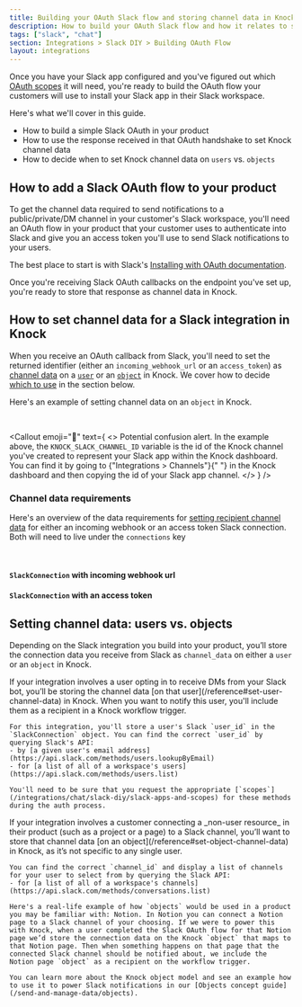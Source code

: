 ```yaml
---
title: Building your OAuth Slack flow and storing channel data in Knock
description: How to build your OAuth Slack flow and how it relates to sending Slack notifications with Knock.
tags: ["slack", "chat"]
section: Integrations > Slack DIY > Building OAuth Flow
layout: integrations
---
```


Once you have your Slack app configured and you've figured out which [OAuth scopes](https://api.slack.com/scopes) it will need, you're ready to build the OAuth flow your customers will use to install your Slack app in their Slack workspace.

Here's what we'll cover in this guide.

- How to build a simple Slack OAuth in your product
- How to use the response received in that OAuth handshake to set Knock channel data
- How to decide when to set Knock channel data on `users` vs. `objects`

## How to add a Slack OAuth flow to your product

To get the channel data required to send notifications to a public/private/DM channel in your customer's Slack workspace, you'll need an OAuth flow in your product that your customer uses to authenticate into Slack and give you an access token you'll use to send Slack notifications to your users.

The best place to start is with Slack's [Installing with OAuth documentation](https://api.slack.com/authentication/oauth-v2).

Once you're receiving Slack OAuth callbacks on the endpoint you've set up, you're ready to store that response as channel data in Knock.

## How to set channel data for a Slack integration in Knock

When you receive an OAuth callback from Slack, you'll need to set the returned identifier (either an `incoming_webhook_url` or an `access_token`) as [channel data](/send-notifications/setting-channel-data) on a [`user`](/send-and-manage-data/users) or an [`object`](/send-and-manage-data/objects) in Knock. We cover how to decide [which to use](/integrations/chat/slack-diy/building-oauth-flow#setting-channel-data-users-vs-objects) in the section below.

Here's an example of setting channel data on an `object` in Knock.

<MultiLangCodeBlock
  snippet="objects.setChannelData.slack"
  title="Store Slack connection on object"
/>

<br />

<Callout
  emoji="🚨"
  text={
    <>
      <span className="font-bold">Potential confusion alert.</span> In the
      example above, the <code>KNOCK_SLACK_CHANNEL_ID</code> variable is the id
      of the Knock channel you've created to represent your Slack app within the
      Knock dashboard. You can find it by going to {"Integrations > Channels"}{" "}
      in the Knock dashboard and then copying the id of your Slack app channel.
    </>
  }
/>

### Channel data requirements

Here's an overview of the data requirements for [setting recipient channel data](/send-notifications/setting-channel-data) for either an incoming webhook or an access token Slack connection. Both will need to live under the `connections` key

<Attributes>
  <Attribute
    name="connections"
    type="SlackConnection[]*"
    description="One or more connections to Slack"
  />
</Attributes>

<br />

#### `SlackConnection` with incoming webhook url

<Attributes>
  <Attribute
    name="incoming_webhook.url"
    type="string*"
    description="The Slack incoming webhook URL"
  />
</Attributes>

#### `SlackConnection` with an access token

<Attributes>
  <Attribute
    name="access_token"
    type="string*"
    description="A bot access token"
  />
  <Attribute
    name="channel_id"
    type="string*"
    description="A Slack channel ID"
  />
  <Attribute name="user_id" type="string*" description="A Slack channel ID" />
</Attributes>

## Setting channel data: users vs. objects

Depending on the Slack integration you build into your product, you’ll store the connection data you receive from Slack as `channel_data` on either a `user` or an `object` in Knock.

<AccordionGroup>
  <Accordion title="Users" description="For notifying users via direct message">
    If your integration involves a user opting in to receive DMs from your Slack bot, you’ll be storing the channel data [on that user](/reference#set-user-channel-data) in Knock. When you want to notify this user, you'll include them as a recipient in a Knock workflow trigger.

    For this integration, you'll store a user's Slack `user_id` in the `SlackConnection` object. You can find the correct `user_id` by querying Slack's API:
    - by [a given user's email address](https://api.slack.com/methods/users.lookupByEmail)
    - for [a list of all of a workspace's users](https://api.slack.com/methods/users.list)

    You'll need to be sure that you request the appropriate [`scopes`](/integrations/chat/slack-diy/slack-apps-and-scopes) for these methods during the auth process.

  </Accordion>
  <Accordion title="Objects" description="For notifying Slack channels about non-user resources">
    If your integration involves a customer connecting a _non-user resource_ in their product (such as a project or a page) to a Slack channel, you’ll want to store that channel data [on an object](/reference#set-object-channel-data) in Knock, as it’s not specific to any single user.

    You can find the correct `channel_id` and display a list of channels for your user to select from by querying the Slack API:
    - for [a list of all of a workspace's channels](https://api.slack.com/methods/conversations.list)

    Here's a real-life example of how `objects` would be used in a product you may be familiar with: Notion. In Notion you can connect a Notion page to a Slack channel of your choosing. If we were to power this with Knock, when a user completed the Slack OAuth flow for that Notion page we’d store the connection data on the Knock `object` that maps to that Notion page. Then when something happens on that page that the connected Slack channel should be notified about, we include the Notion page `object` as a recipient on the workflow trigger.

    You can learn more about the Knock object model and see an example how to use it to power Slack notifications in our [Objects concept guide](/send-and-manage-data/objects).

  </Accordion>
</AccordionGroup>
